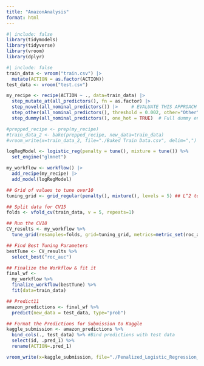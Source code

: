 ```yaml
---
title: "AmazonAnalysis"
format: html
---
```


```r
#| include: false
library(tidymodels)
library(tidyverse)
library(vroom)
library(dplyr)
```
```r
#| include: false
train_data <- vroom("train.csv") |>
  mutate(ACTION = as.factor(ACTION))
test_data <- vroom("test.csv")
```

```r
my_recipe <- recipe(ACTION ~ ., data=train_data) |>
  step_mutate_at(all_predictors(), fn = as.factor) |>
  step_novel(all_nominal_predictors()) |>     # EVALUATE THIS APPROACH LATER!!!
  step_other(all_nominal_predictors(), threshold = 0.002, other="Other") |> #Look at setting this back to threshold = 0.001
  step_dummy(all_nominal_predictors(), one_hot = TRUE)  # Full dummy encoding

#prepped_recipe <- prep(my_recipe)
#train_data_2 <- bake(prepped_recipe, new_data=train_data)
#vroom_write(x=train_data_2, file="./Baked Train Data.csv", delim=",")
```

```r
logRegModel <- logistic_reg(penalty = tune(), mixture = tune()) %>%
  set_engine("glmnet")

my_workflow <- workflow() |>
  add_recipe(my_recipe) |>
  add_model(logRegModel)
```

```r
## Grid of values to tune over10
tuning_grid <- grid_regular(penalty(), mixture(), levels = 5) ## L^2 total tuning possibilities

## Split data for CV15
folds <- vfold_cv(train_data, v = 5, repeats=1)

## Run the CV18
CV_results <- my_workflow %>%
  tune_grid(resamples=folds, grid=tuning_grid, metrics=metric_set(roc_auc))
```
```r
## Find Best Tuning Parameters
bestTune <- CV_results %>%
  select_best("roc_auc")

## Finalize the Workflow & fit it
final_wf <-
  my_workflow %>%
  finalize_workflow(bestTune) %>%
  fit(data=train_data)

## Predict11
amazon_predictions <- final_wf %>%
  predict(new_data = test_data, type="prob")
```

```r
## Format the Predictions for Submission to Kaggle
kaggle_submission <- amazon_predictions %>%
  bind_cols(., test_data) %>% #Bind predictions with test data
  select(id, .pred_1) %>%
  rename(ACTION=.pred_1) 

vroom_write(x=kaggle_submission, file="./Penalized_Logistic_Regression_Predictions.csv", delim=",")
```
